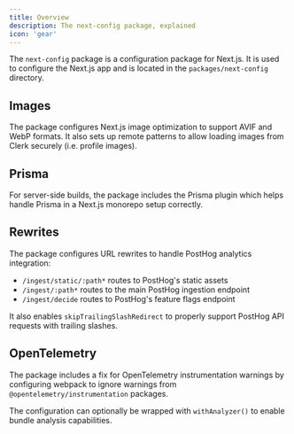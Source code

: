 ```yaml
---
title: Overview
description: The next-config package, explained
icon: 'gear'
---
```


The `next-config` package is a configuration package for Next.js. It is used to configure the Next.js app and is located in the `packages/next-config` directory.

## Images

The package configures Next.js image optimization to support AVIF and WebP formats. It also sets up remote patterns to allow loading images from Clerk securely (i.e. profile images).

## Prisma

For server-side builds, the package includes the Prisma plugin which helps handle Prisma in a Next.js monorepo setup correctly.

## Rewrites

The package configures URL rewrites to handle PostHog analytics integration:

- `/ingest/static/:path*` routes to PostHog's static assets
- `/ingest/:path*` routes to the main PostHog ingestion endpoint
- `/ingest/decide` routes to PostHog's feature flags endpoint

It also enables `skipTrailingSlashRedirect` to properly support PostHog API requests with trailing slashes.

## OpenTelemetry

The package includes a fix for OpenTelemetry instrumentation warnings by configuring webpack to ignore warnings from `@opentelemetry/instrumentation` packages.

The configuration can optionally be wrapped with `withAnalyzer()` to enable bundle analysis capabilities.
